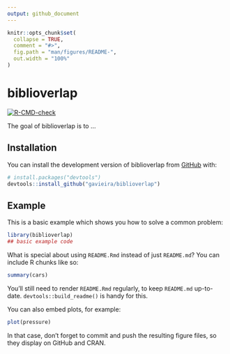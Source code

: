 ```yaml
---
output: github_document
---
```


<!-- README.md is generated from README.Rmd. Please edit that file -->

```r
knitr::opts_chunk$set(
  collapse = TRUE,
  comment = "#>",
  fig.path = "man/figures/README-",
  out.width = "100%"
)
```

# biblioverlap

<!-- badges: start -->
[![R-CMD-check](https://github.com/gavieira/biblioverlap/actions/workflows/R-CMD-check.yaml/badge.svg)](https://github.com/gavieira/biblioverlap/actions/workflows/R-CMD-check.yaml)
<!-- badges: end -->

The goal of biblioverlap is to ...

## Installation

You can install the development version of biblioverlap from [GitHub](https://github.com/) with:

``` r
# install.packages("devtools")
devtools::install_github("gavieira/biblioverlap")
```

## Example

This is a basic example which shows you how to solve a common problem:

```r
library(biblioverlap)
## basic example code
```

What is special about using `README.Rmd` instead of just `README.md`? You can include R chunks like so:

```r
summary(cars)
```

You'll still need to render `README.Rmd` regularly, to keep `README.md` up-to-date. `devtools::build_readme()` is handy for this.

You can also embed plots, for example:

```r
plot(pressure)
```

In that case, don't forget to commit and push the resulting figure files, so they display on GitHub and CRAN.
